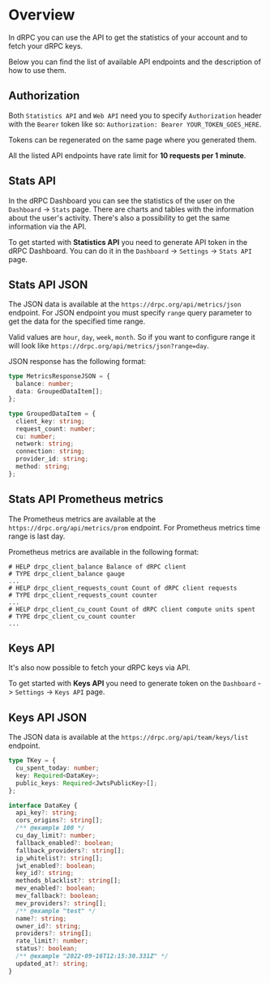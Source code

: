 # Overview

In dRPC you can use the API to get the statistics of your account and to fetch your dRPC keys.

Below you can find the list of available API endpoints and the description of how to use them.

## Authorization

Both `Statistics API` and `Web API` need you to specify `Authorization` header with the `Bearer` token like so:
`Authorization: Bearer YOUR_TOKEN_GOES_HERE`.

Tokens can be regenerated on the same page where you generated them.

All the listed API endpoints have rate limit for **10 requests per 1 minute**.

## Stats API

In the dRPC Dashboard you can see the statistics of the user on the `Dashboard` -> `Stats` page. There are charts and tables with the information about the user's activity.
There's also a possibility to get the same information via the API.

To get started with **Statistics API** you need to generate API token in the dRPC Dashboard. You can do it in the `Dashboard` -> `Settings` -> `Stats API` page.

## Stats API JSON

The JSON data is available at the `https://drpc.org/api/metrics/json` endpoint.
For JSON endpoint you must specify `range` query parameter to get the data for the specified time range.

Valid values are `hour`, `day`, `week`, `month`. So if you want to configure range it will look like `https://drpc.org/api/metrics/json?range=day`.

JSON response has the following format:

```ts copy
type MetricsResponseJSON = {
  balance: number;
  data: GroupedDataItem[];
};

type GroupedDataItem = {
  client_key: string;
  request_count: number;
  cu: number;
  network: string;
  connection: string;
  provider_id: string;
  method: string;
};
```

## Stats API Prometheus metrics

The Prometheus metrics are available at the `https://drpc.org/api/metrics/prom` endpoint.
For Prometheus metrics time range is last day.

Prometheus metrics are available in the following format:

```text copy
# HELP drpc_client_balance Balance of dRPC client
# TYPE drpc_client_balance gauge
...
# HELP drpc_client_requests_count Count of dRPC client requests
# TYPE drpc_client_requests_count counter
...
# HELP drpc_client_cu_count Count of dRPC client compute units spent
# TYPE drpc_client_cu_count counter
...
```

## Keys API

It's also now possible to fetch your dRPC keys via API.

To get started with **Keys API** you need to generate token on the `Dashboard` -> `Settings` -> `Keys API` page.

## Keys API JSON

The JSON data is available at the `https://drpc.org/api/team/keys/list` endpoint.

```ts copy
type TKey = {
  cu_spent_today: number;
  key: Required<DataKey>;
  public_keys: Required<JwtsPublicKey>[];
};

interface DataKey {
  api_key?: string;
  cors_origins?: string[];
  /** @example 100 */
  cu_day_limit?: number;
  fallback_enabled?: boolean;
  fallback_providers?: string[];
  ip_whitelist?: string[];
  jwt_enabled?: boolean;
  key_id?: string;
  methods_blacklist?: string[];
  mev_enabled?: boolean;
  mev_fallback?: boolean;
  mev_providers?: string[];
  /** @example "test" */
  name?: string;
  owner_id?: string;
  providers?: string[];
  rate_limit?: number;
  status?: boolean;
  /** @example "2022-09-16T12:15:30.331Z" */
  updated_at?: string;
}
```
